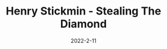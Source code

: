 ---
title: Henry Stickmin - Stealing The Diamond
description: The third addition to the Henry Stickmin series.
date: 2022-2-11
type: Flash
name: stealingthediamond
credits:
- Game by Stickpage
---